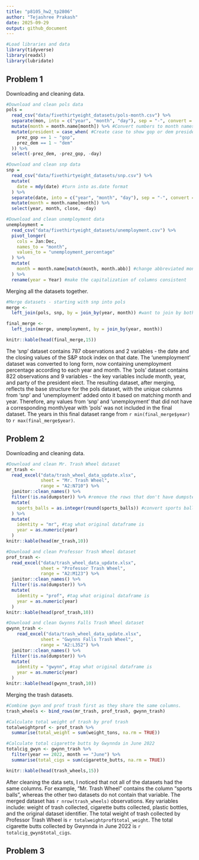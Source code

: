 ```yaml
---
title: "p8105_hw2_tp2806"
author: "Tejashree Prakash"
date: 2025-09-29
output: github_document
---
```


```r
#Load libraries and data
library(tidyverse)
library(readxl)
library(lubridate)
```

## Problem 1 

Downloading and cleaning data. 
```r
#Download and clean pols data
pols =
  read_csv("data/fivethirtyeight_datasets/pols-month.csv") %>%
  separate(mon, into = c("year", "month", "day"), sep = "-", convert = TRUE) %>%
  mutate(month = month.name[month]) %>% #Convert numbers to month names 
  mutate(president = case_when( #Create case to show gop or dem president 
    prez_gop == 1 ~ "gop",
    prez_dem == 1 ~ "dem"
  )) %>%
  select(-prez_dem, -prez_gop, -day)

#Download and clean snp data 
snp = 
  read_csv("data/fivethirtyeight_datasets/snp.csv") %>%
  mutate(
    date = mdy(date) #turn into as.date format 
  ) %>%
  separate(date, into = c("year", "month", "day"), sep = "-", convert = TRUE) %>%
  mutate(month = month.name[month]) %>%
  select(year, month, close, -day)

#Download and clean unemployment data
unemployment = 
  read_csv("data/fivethirtyeight_datasets/unemployment.csv") %>%
  pivot_longer(
    cols = Jan:Dec,
    names_to = "month",
    values_to = "unemployment_percentage"
  ) %>% 
  mutate(
    month = month.name[match(month, month.abb)] #change abbreviated month names to full month names
  ) %>%
  rename(year = Year) #make the capitalization of columns consistent 
```

Merging all the datasets together. 

```r
#Merge datasets - starting with snp into pols 
merge <- 
  left_join(pols, snp, by = join_by(year, month)) #want to join by both year and month

final_merge <- 
  left_join(merge, unemployment, by = join_by(year, month)) 

knitr::kable(head(final_merge,15))
```

The 'snp' dataset contains 787 observations and 2 variables - the date and the closing values of the S&P stock index on that date. The 'unemployment' dataset was converted to long form, now containing unemployment percentage according to each year and month. The 'pols' dataset contains 822 observations and 9 variables - the key variables include month, year, and party of the president elect. The resulting dataset, after merging, reflects the base structure for the pols dataset, with the unique columns from 'snp' and 'unemployment' added onto it based on matching month and year. Therefore, any values from 'snp' and 'unemployment' that did not have a corresponding month/year with 'pols' was not included in the final dataset. The years in this final dataset range from `r min(final_merge$year)` to `r max(final_merge$year)`.  


## Problem 2

Downloading and cleaning data. 
```r
#Download and clean Mr. Trash Wheel dataset
mr_trash <- 
  read_excel("data/trash_wheel_data_update.xlsx", 
             sheet = "Mr. Trash Wheel",
             range = "A2:N710") %>%
  janitor::clean_names() %>%
  filter(!is.na(dumpster)) %>% #remove the rows that don't have dumpster info
  mutate(
    sports_balls = as.integer(round(sports_balls)) #convert sports balls column 
  ) %>%
  mutate(
    identity = "mr", #tag what original dataframe is
    year = as.numeric(year)
  )
knitr::kable(head(mr_trash,10))

#Download and clean Professor Trash Wheel dataset
prof_trash <- 
  read_excel("data/trash_wheel_data_update.xlsx", 
             sheet = "Professor Trash Wheel",
             range = "A2:M123") %>%
  janitor::clean_names() %>%
  filter(!is.na(dumpster)) %>%
  mutate(
    identity = "prof", #tag what original dataframe is
    year = as.numeric(year)
  )
knitr::kable(head(prof_trash,10))

#Download and clean Gwynns Falls Trash Wheel dataset
gwynn_trash <- 
    read_excel("data/trash_wheel_data_update.xlsx", 
             sheet = "Gwynns Falls Trash Wheel",
             range = "A2:L352") %>%
  janitor::clean_names() %>%
  filter(!is.na(dumpster)) %>%
  mutate(
    identity = "gwynn", #tag what original dataframe is
    year = as.numeric(year)
  )
knitr::kable(head(gwynn_trash,10))
```


Merging the trash datasets. 
```r
#Combine gwyn and prof trash first as they share the same columns. 
trash_wheels <- bind_rows(mr_trash, prof_trash, gwynn_trash)

#Calculate total weight of trash by prof trash
totalweightprof <- prof_trash %>%
  summarise(total_weight = sum(weight_tons, na.rm = TRUE))

#Calculate total cigarette butts by Gwynnda in June 2022
totalcig_gwyn <- gwynn_trash %>%
  filter(year == 2022, month == "June") %>%
  summarise(total_cigs = sum(cigarette_butts, na.rm = TRUE))

knitr::kable(head(trash_wheels,15))
```

After cleaning the data sets, I noticed that not all of the datasets had the same columns. For example, "Mr. Trash Wheel" contains the column "sports balls", whereas the other two datasets do not contain that variable. The merged dataset has `r nrow(trash_wheels)` observations. Key variables include: weight of trash collected, cigarette butts collected, plastic bottles, and the original dataset identifier. The total weight of trash collected by Professor Trash Wheel is `r totalweightprof$total_weight`. The total cigarette butts collected by Gwynnda in June 2022 is `r totalcig_gwyn$total_cigs`.


## Problem 3

```r

```


